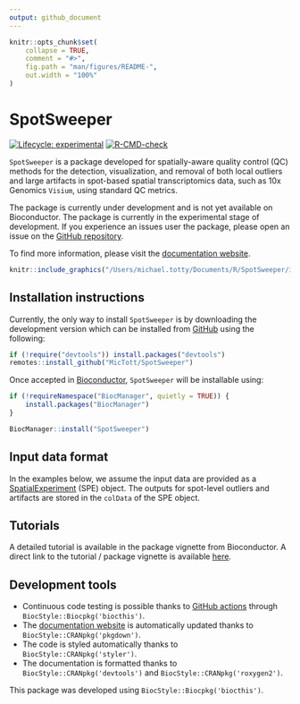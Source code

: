 ```yaml
---
output: github_document
---
```


<!-- README.md is generated from README.Rmd. Please edit that file -->

```r
knitr::opts_chunk$set(
    collapse = TRUE,
    comment = "#>",
    fig.path = "man/figures/README-",
    out.width = "100%"
)
```

# SpotSweeper

<!-- badges: start -->
[![Lifecycle: experimental](https://img.shields.io/badge/lifecycle-experimental-orange.svg)](https://lifecycle.r-lib.org/articles/stages.html#experimental)
[![R-CMD-check](https://github.com/MicTott/SpotSweeper/actions/workflows/R-CMD-check.yaml/badge.svg)](https://github.com/MicTott/SpotSweeper/actions/workflows/R-CMD-check.yaml)
<!-- badges: end -->

`SpotSweeper` is a package developed for spatially-aware quality control (QC) methods for the detection, visualization, and removal of both local outliers and large artifacts in spot-based spatial transcriptomics data, such as 10x Genomics `Visium`, using standard QC metrics. 

The package is currently under development and is not yet available on Bioconductor. The package is currently in the experimental stage of development. If you experience an issues user the package, please open an issue on the [GitHub repository](https://github.com/MicTott/SpotSweeper/issues).

To find more information, please visit the [documentation website](http://MicTott.github.io/SpotSweeper).

```r
knitr::include_graphics("/Users/michael.totty/Documents/R/SpotSweeper/images/schematic.png")
```


## Installation instructions

Currently, the only way to install `SpotSweeper` is by downloading the development version which can be installed from [GitHub](https://github.com/MicTott/SpotSweeper) using the following: 

```r
if (!require("devtools")) install.packages("devtools")
remotes::install_github("MicTott/SpotSweeper")
```

Once accepted in [Bioconductor](http://bioconductor.org/), `SpotSweeper` will be installable using:

```r
if (!requireNamespace("BiocManager", quietly = TRUE)) {
    install.packages("BiocManager")
}

BiocManager::install("SpotSweeper")
```


## Input data format
In the examples below, we assume the input data are provided as a [SpatialExperiment](https://github.com/drighelli/SpatialExperiment) (SPE) object. The outputs for spot-level outliers and artifacts are stored in the `colData` of the SPE object.


## Tutorials

A detailed tutorial is available in the package vignette from Bioconductor. A direct link to the tutorial / package vignette is available [here](https://mictott.github.io/SpotSweeper/articles/getting_started.html).


## Development tools

- Continuous code testing is possible thanks to [GitHub actions](https://www.tidyverse.org/blog/2020/04/usethis-1-6-0/)  through `BiocStyle::Biocpkg('biocthis')`.
-  The [documentation website](http://MicTott.github.io/SpotSweeper) is automatically updated thanks to `BiocStyle::CRANpkg('pkgdown')`.
-  The code is styled automatically thanks to `BiocStyle::CRANpkg('styler')`.
-  The documentation is formatted thanks to `BiocStyle::CRANpkg('devtools')` and `BiocStyle::CRANpkg('roxygen2')`.

This package was developed using `BiocStyle::Biocpkg('biocthis')`.
